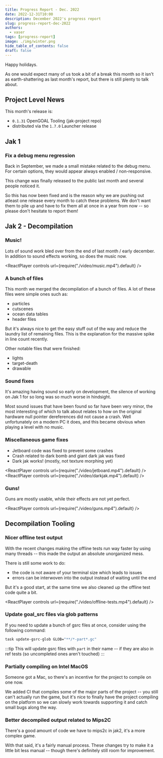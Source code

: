 ```yaml
---
title: Progress Report - Dec. 2022
date: 2022-12-31T10:00
description: December 2022's progress report
slug: progress-report-dec-2022
authors:
  - vaser
tags: [progress-report]
image: ./img/winter.png
hide_table_of_contents: false
draft: false
---
```


<head>
  <meta name="twitter:card" content="summary_large_image" />
</head>

Happy holidays.

As one would expect many of us took a bit of a break this month so it isn't as earth-shattering as last month's report, but there is still plenty to talk about.

<!--truncate-->

## Project Level News

This month's release is:

- `0.1.31` OpenGOAL Tooling (jak-project repo)
- distributed via the `1.7.0` Launcher release

## Jak 1

### Fix a debug menu regression <PRLink href="https://github.com/open-goal/jak-project/pull/2065"/>

Back in September, we made a small mistake related to the debug menu. For certain options, they would appear always enabled / non-responsive.

This change was finally released to the public last month and several people noticed it.

So this has now been fixed and is the reason why we are pushing out atleast one release every month to catch these problems. We don't want them to pile up and have to fix them all at once in a year from now -- so please don't hesitate to report them!

## Jak 2 - Decompilation

### Music!

Lots of sound work bled over from the end of last month / early december. In addition to sound effects working, so does the music now.

<ReactPlayer controls url={require("./video/music.mp4").default} />

### A bunch of files <PRLink href="https://github.com/open-goal/jak-project/pull/2042"/> <PRLink href="https://github.com/open-goal/jak-project/pull/2048"/> <PRLink href="https://github.com/open-goal/jak-project/pull/2059"/> <PRLink href="https://github.com/open-goal/jak-project/pull/2069"/> <PRLink href="https://github.com/open-goal/jak-project/pull/2070"/>

This month we merged the decompilation of a bunch of files. A lot of these files were simple ones such as:

- particles
- cutscenes
- ocean data tables
- header files

But it's always nice to get the easy stuff out of the way and reduce the laundry list of remaining files. This is the explanation for the massive spike in line count recently.

Other notable files that were finished:

- lights
- target-death
- drawable

### Sound fixes <PRLink href="https://github.com/open-goal/jak-project/pull/2049"/> <PRLink href="https://github.com/open-goal/jak-project/pull/2057"/> <PRLink href="https://github.com/open-goal/jak-project/pull/2072"/>

It's amazing having sound so early on development, the silence of working on Jak 1 for so long was so much worse in hindsight.

Most sound issues that have been found so far have been very minor, the most interesting of which to talk about relates to how on the original hardware null pointer dereferences did not cause a crash. Well unfortunately on a modern PC it does, and this became obvious when playing a level with no music.

### Miscellaneous game fixes <PRLink href="https://github.com/open-goal/jak-project/pull/2050"/> <PRLink href="https://github.com/open-goal/jak-project/pull/2068"/>

- Jetboard code was fixed to prevent some crashes
- Crash related to dark bomb and giant dark jak was fixed
- Dark jak works! (mostly, not texture morphing yet)

<ReactPlayer controls url={require("./video/jetboard.mp4").default} />
<ReactPlayer controls url={require("./video/darkjak.mp4").default} />

### Guns! <PRLink href="https://github.com/open-goal/jak-project/pull/2067"/>

Guns are mostly usable, while their effects are not yet perfect.

<ReactPlayer controls url={require("./video/guns.mp4").default} />

## Decompilation Tooling

### Nicer offline test output <PRLink href="https://github.com/open-goal/jak-project/pull/2045"/> <PRLink href="https://github.com/open-goal/jak-project/pull/2066"/>

With the recent changes making the offline tests run way faster by using many threads -- this made the output an absolute unorganized mess.

There is still some work to do:

- the code is not aware of your terminal size which leads to issues
- errors can be interwoven into the output instead of waiting until the end

But it's a good start, at the same time we also cleaned up the offline test code quite a bit.

<ReactPlayer controls url={require("./video/offline-tests.mp4").default} />

### Update goal_src files via glob patterns <PRLink href="https://github.com/open-goal/jak-project/pull/2048"/>

If you need to update a bunch of gsrc files at once, consider using the following command:

```bash
task update-gsrc-glob GLOB="**/*-part*.gc"
```

:::tip
This will update gsrc files with `part` in their name -- if they are also in ref tests (so uncompleted ones aren't touched)
:::

### Partially compiling on Intel MacOS <PRLink href="https://github.com/open-goal/jak-project/pull/2063"/> <PRLink href="https://github.com/open-goal/jak-project/pull/2064"/>

Someone got a Mac, so there's an incentive for the project to compile on one now.

We added CI that compiles some of the major parts of the project -- you still can't actually run the game, but it's nice to finally have the project compiling on the platform so we can slowly work towards supporting it and catch small bugs along the way.

### Better decompiled output related to Mips2C <PRLink href="https://github.com/open-goal/jak-project/pull/2054"/>

There's a good amount of code we have to mips2c in jak2, it's a more complex game.

With that said, it's a fairly manual process. These changes try to make it a little bit less manual -- though there's definitely still room for improvement.
